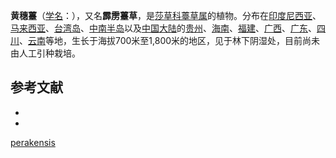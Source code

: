{{Speciesbox
| name = 霹雳薹草
| status = 
| status_system = 
| image =
| genus = Carex
| species = perakensis
| authority = C. B. Clarke
| synonyms = * ''Carex prainii'' C. B. Clarke
* ''Carex tonkinensis'' Franch.
}}

'''黄穗薹'''（[[学名|学名]]：{{lang|la|'''''Carex perakensis'''''}}），又名'''霹雳薹草'''，是[[莎草科|莎草科]][[薹草属|薹草属]]的植物。分布在[[印度尼西亚|印度尼西亚]]、[[马来西亚|马来西亚]]、[[台湾岛|台湾岛]]、[[中南半岛|中南半岛]]以及[[中国大陆|中国大陆]]的[[贵州|贵州]]、[[海南|海南]]、[[福建|福建]]、[[广西|广西]]、[[广东|广东]]、[[四川|四川]]、[[云南|云南]]等地，生长于海拔700米至1,800米的地区，见于林下阴湿处，目前尚未由人工引种栽培。

== 参考文献 ==

* {{cite web| url =http://www.bioinfo.cn/db05/KmzwSpecies.php?action=view&id=5958| title =霹雳薹草| work =《中国高等植物数据库全库》| publisher =中国科学院微生物研究所| author =昆明植物研究所| accessdate =2009-02-24| deadurl =yes| archiveurl =https://web.archive.org/web/20160305041827/http://www.bioinfo.cn/db05/KmzwSpecies.php?action=view&id=5958| archivedate =2016-03-05}}
* {{TaiBNET| zh=黄穗薹 | id=201251 | binomial=Carex perakensis | authority=C. B. Clarke, 1894 | var= | accessdate=2013-01-24}}
{{Taxonbar|from=Q11178122}}

{{DEFAULTSORT:Carex perakensis}}
[[Category:薹草属|perakensis]]


{{Carex-stub}}